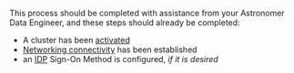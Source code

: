 This process should be completed with assistance from your Astronomer Data Engineer, and these steps should already be completed:

- A cluster has been [activated](https://docs.astronomer.io/astro/category/install-astro)
- [Networking connectivity](connect-aws.md) has been established
- an [IDP](configure-idp.md) Sign-On Method is configured, *if it is desired*

